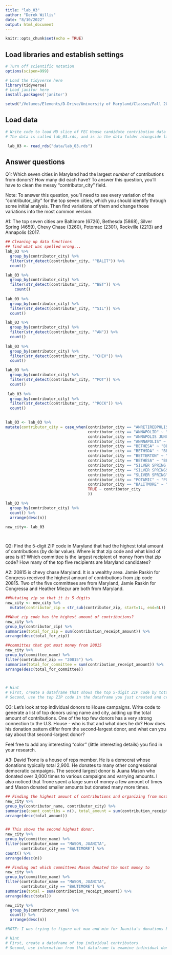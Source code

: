 ```yaml
---
title: "lab_03"
author: "Derek Willis"
date: "8/10/2022"
output: html_document
---
```


```r
knitr::opts_chunk$set(echo = TRUE)
```

## Load libraries and establish settings
```r
# Turn off scientific notation
options(scipen=999)

# Load the tidyverse here
library(tidyverse)
# Load janitor here
install.packages('janitor')

setwd("/Volumes/Elements/D-Drive/University of Maryland/Classes/Fall 2022/Data Journalism/Github Repository/Data_Journalism_2022_Fall/labs/lab_03/")

```

## Load data
```r
# Write code to load MD slice of FEC House candidate contribution data and call it md_contribs.
# The data is called lab_03.rds, and is in the data folder alongside lab_03.Rmd (this data notebook)

 lab_03 <- read_rds("data/lab_03.rds")

```

## Answer questions

Q1: Which seven cities in Maryland had the largest _number_ of contributions from donors? How many did each have? To answer this question, you'll have to clean the messy "contributor_city" field.

Note: To answer this question, you'll need to see every variation of the "contributor_city" for the top seven cities, which you should identify through some initial analysis. Then find variations of them and change those variations into the most common version.

A1: The top seven cities are Baltimore (6726), Bethesda (5868), Silver Spring (4659), Chevy Chase (3260), Potomac (2301), Rockville (2213) and Annapolis (2017. 
```r
## Cleaning up data functions
## find what was spelled wrong...
lab_03 %>% 
  group_by(contributor_city) %>% 
  filter(str_detect(contributor_city, "^BALIT")) %>%
  count()

lab_03 %>% 
  group_by(contributor_city) %>% 
  filter(str_detect(contributor_city, "^BET")) %>% 
    count()
  
lab_03 %>% 
  group_by(contributor_city) %>% 
  filter(str_detect(contributor_city, "^SIL")) %>%
  count()

lab_03 %>%
  group_by(contributor_city) %>% 
  filter(str_detect(contributor_city, "^AN")) %>% 
  count()
  
lab_03 %>% 
  group_by(contributor_city) %>% 
  filter(str_detect(contributor_city, "^CHEV")) %>% 
  count()  

lab_03 %>% 
  group_by(contributor_city) %>% 
  filter(str_detect(contributor_city, "^POT")) %>%
  count()
  
 lab_03 %>% 
  group_by(contributor_city) %>% 
  filter(str_detect(contributor_city, "^ROCK")) %>%
  count()

 
lab_03 <- lab_03 %>% 
mutate(contributor_city = case_when(contributor_city == "ANRETIREDPOLIS," ~ "ANNAPOLIS",
                                    contributor_city == "ANNAPOLID" ~ "ANNAPOLIS",
                                    contributor_city == "ANNAPOLIS JUNCTION" ~ "ANNAPOLIS",
                                    contributor_city == "ANNNAPOLIS" ~ "ANNAPOLIS",
                                    contributor_city == "BETHESA" ~ "BETHESDA",
                                    contributor_city == "BETHSDA" ~ "BETHESDA",
                                    contributor_city == "BETTERTON" ~ "BETHESDA",
                                    contributor_city == "BETHESA" ~ "BETHESDA",
                                    contributor_city == "SILVER SPRING, MD" ~ "SILVER SPRING",
                                    contributor_city == "SILVER SPRINGS" ~ "SILVER SPRING",
                                    contributor_city == "SLIVER SPRING" ~ "SILVER SPRING",
                                    contributor_city == "POTAMIC" ~ "POTOMAC",
                                    contributor_city == "BALITMORE" ~ "BALTIMORE",
                                    TRUE ~ contributor_city
                                    ))

lab_03 %>% 
  group_by(contributor_city) %>% 
  count() %>% 
  arrange(desc(n))

new_city<- lab_03

                      
```

Q2: Find the 5-digit ZIP code in Maryland that had the highest total amount of contributions (by dollar value). Where is that zip code and what kind of area is it? Which committee is the largest recipient of money from that zip code? How many of the top five recipients are Maryland candidates?

A2: 20815 is chevy chase Maryland. It is a wealthy area. Jamie Raskin for Congress received the highest amount of contributions from zip code 20815. Two of the five committees are from Maryland, Jamie Raskin for Congressa and Heather Miezur are both from Maryland.
```r

##Mutating zip so that it is 5 digits
new_city <- new_city %>%
  mutate(contributor_zip = str_sub(contributor_zip, start=1L, end=5L))

##What zip code has the highest amount of contributions?
new_city %>% 
group_by(contributor_zip) %>% 
summarise(total_for_zip = sum(contribution_receipt_amount)) %>% 
arrange(desc(total_for_zip))

##committes that got most money from 20815
new_city %>% 
group_by(committee_name) %>% 
filter(contributor_zip == "20815") %>% 
summarise(total_for_committee = sum(contribution_receipt_amount)) %>% 
arrange(desc(total_for_committee))
  


# Hint
# First, create a dataframe that shows the top 5-digit ZIP code by total dollar amount
# Second, use the top ZIP code in the dataframe you just created and create a new dataframe that shows the committee that got the most money from that ZIP code.

```

Q3: Let's look at top individual donors to House campaigns. Write code to generate a list of top donors using name and city, adding up the total amount of contributions. One of the top few donors has a very strong connection to the U.S. House - who is that and what does he do? How does his donation pattern differ from the second-largest donor, and what can you say about that second-largest donor?

Feel free to add any interesting "color" (little interesting details) you find in your research.  

A3: David Trone is a house of reps member. He is a democrat whose donations typically total 2,900. He donates to many other congressional democratic campaigns. The second largest donor is Juana Mason who donated over 3,000 times to various campaigns and varrying amounts. I also noticed that Trone spent a large sum of money a few amount of times and Mason donated smaller amounts but donated many more times.

```r
## Finding the highest amount of contributions and organizing from most to least
new_city %>% 
group_by(contributor_name, contributor_city) %>%
summarise(count_contribs = n(), total_amount = sum(contribution_receipt_amount)) %>% 
arrange(desc(total_amount))


## This shows the second highest donor.
new_city %>%
group_by(committee_name) %>%
filter(contributor_name == "MASON, JUANITA",
       contributor_city == "BALTIMORE") %>%
count() %>%
arrange(desc(n))

## Finding out which committees Mason donated the most money to
new_city %>%
group_by(committee_name) %>%
filter(contributor_name == "MASON, JUANITA",
       contributor_city == "BALTIMORE") %>%
summarise(total = sum(contribution_receipt_amount)) %>%
arrange(desc(total))

new_city %>%
  group_by(contributor_name) %>%
  count() %>%
  arrange(desc(n))

#NOTE: I was trying to figure out max and min for Juanita's donations but i kept getting error messages.

# Hint
# First, create a dataframe of top individual contributors
# Second, use information from that dataframe to examine individual donations from the original md_contribs dataframe.

```
